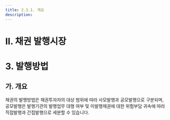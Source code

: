 ```yaml
---
title: 2.3.1. 개요 
description:
---
```


# Ⅱ. 채권 발행시장
# 3. 발행방법

## 가. 개요

채권의 발행방법은 채권투자자의 대상 범위에 따라 사모발행과 공모발행으로 구분되며, 공모발행은 발행기관의 발행업무 대행 여부 및 미발행채권에 대한 위험부담 귀속에 따라 직접발행과 간접발행으로 세분할 수 있습니다.
